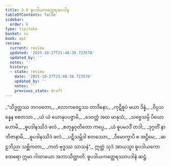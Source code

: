 ```yaml
---
title: 3.6 ဓူပဒါယကတ္ထေရအပဒါန
tableOfContents: false
sidebar:
  order: 6
type: tipitaka
basket: su
book: ap1
review:
  current: review
  updated: '2025-10-27T21:48:38.723570'
  updated_by: ''
  notes: ''
  history:
  - state: review
    date: '2025-10-27T21:48:38.723570'
    updated_by: ''
    notes: ''
    previous_state: draft
---
```



<ReviewStatus review={frontmatter.review} showDetails={true} />

<HypothesisAnnotation frontmatter={frontmatter} />

<DynamicBreadcrumb />

<Division number="161" book="ap1" e="ch" v="20" p="87">

<Paragraph number="1030" type="verses" book="ap1">
_“သိဒ္ဓတ္ထဿ ဘဂဝတော,_  
_လောကဇေဋ္ဌဿ တာဒိနော;_  
_ကုဋိဓူပံ မယာ ဒိန္နံ,_  
_ဝိပ္ပသန္နေန စေတသာ._  

</Paragraph>

</Division>
<Division number="162" book="ap1" e="ch" v="20" p="87">

<Paragraph number="1031" type="verses" book="ap1">
_ယံ ယံ ယောနုပပဇ္ဇာမိ,_  
_ဒေဝတ္တံ အထ မာနုသံ;_  
_သဗ္ဗေသမ္ပိ ပိယော ဟောမိ,_  
_ဓူပဒါနဿိဒံ ဖလံ._  

</Paragraph>

</Division>
<Division number="163" book="ap1" e="ch" v="20" p="87">

<Paragraph number="1032" type="verses" book="ap1">
_စတုန္နဝုတိတော ကပ္ပေ,_  
_ယံ ဓူပမဒဒိံ တဒါ;_  
_ဒုဂ္ဂတိံ နာဘိဇာနာမိ,_  
_ဓူပဒါနဿိဒံ ဖလံ._  

</Paragraph>

</Division>
<Division number="164" book="ap1" e="ch" v="20" p="87">

<Paragraph number="1033" type="verses" book="ap1">
_ပဋိသမ္ဘိဒါ စတဿော,_  
_ဝိမောက္ခာပိ စ အဋ္ဌိမေ;_  
_ဆဠဘိညာ သစ္ဆိကတာ,_  
_ကတံ ဗုဒ္ဓဿ သာသနံ”._  

</Paragraph>

<Paragraph number="1034" book="ap1">
ဣတ္ထံ သုဒံ အာယသ္မာ ဓူပဒါယကော ထေရော ဣမာ ဂါထာယော အဘာသိတ္ထာတိ.

</Paragraph>
</Division>

<Paragraph number="1035" type="center" book="ap1">
ဓူပဒါယကတ္ထေရဿာပဒါနံ ဆဋ္ဌံ.
</Paragraph>